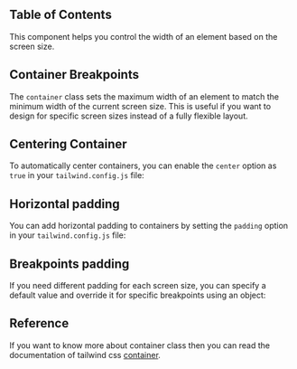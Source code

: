 
## Table of Contents

This component helps you control the width of an element based on the screen size.

## Container Breakpoints

The `container` class sets the maximum width of an element to match the minimum width of the current screen size. This is useful if you want to design for specific screen sizes instead of a fully flexible layout.

<ContainerContent />

## Centering Container

To automatically center containers, you can enable the `center` option as `true` in your `tailwind.config.js` file:

<HighlightCode code={ContainerCenter} />

## Horizontal padding

You can add horizontal padding to containers by setting the `padding` option in your `tailwind.config.js` file:

<HighlightCode code={ContainerHorizontalPadding} />

## Breakpoints padding

If you need different padding for each screen size, you can specify a default value and override it for specific breakpoints using an object:

<HighlightCode code={ContainerBreakPointPadding} />

## Reference

If you want to know more about container class then you can read the documentation of tailwind css [container](https://tailwindcss.com/docs/container).
